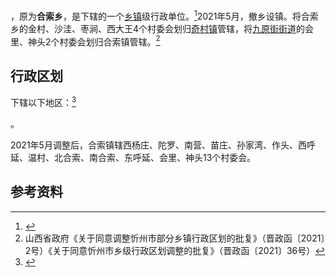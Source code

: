 {{中国乡级行政区|14/09/02/204/000
| 政府驻地 = 南合索村
}}

'''{{PAGENAMEBASE}}'''，原为'''合索乡'''，是{{PRC admin/fullname|14/09/02/204/000|3}}下辖的一个[[乡镇|乡镇]]级行政单位。<ref>{{PRC admin/ref sgc|{{PRC admin/parent|14/09/02/204/000}}}}</ref>2021年5月，撤乡设镇。将合索乡的金村、沙洼、枣涧、西大王4个村委会划归[[奇村镇|奇村镇]]管辖，将[[九原街街道|九原街街道]]的会里、神头2个村委会划归合索镇管辖。<ref>山西省政府《关于同意调整忻州市部分乡镇行政区划的批复》（晋政函〔2021〕2号）《关于同意忻州市乡级行政区划调整的批复》（晋政函〔2021〕36号）</ref>

== 行政区划 ==

{{PAGENAMEBASE}}下辖以下地区：<ref>{{PRC admin/ref sgc|14/09/02/204/000}}</ref>

{{PRC admin/children|14/09/02/204/000}}。

2021年5月调整后，合索镇辖西杨庄、陀罗、南营、苗庄、孙家湾、作头、西呼延、温村、北合索、南合索、东呼延、会里、神头13个村委会。

== 参考资料 ==

{{reflist}}

{{PRC admin/navcat|14/09/02/204/000}}